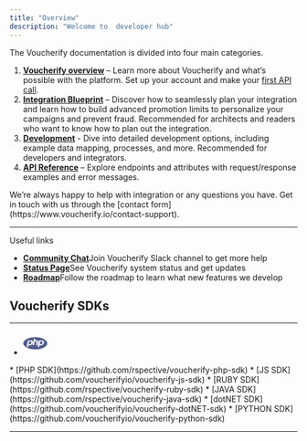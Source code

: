 ```yaml
---
title: "Overview"
description: "Welcome to  developer hub"
---
```


The Voucherify documentation is divided into four main categories.

1. **[Voucherify overview](./welcome-to-voucherify.mdx)** – Learn more about Voucherify and what’s possible with the platform. Set up your account and make your [first API call](/docs/getting-started).
2. **[Integration Blueprint](./integration-overview.mdx)** – Discover how to seamlessly plan your integration and learn how to build advanced promotion limits to personalize your campaigns and prevent fraud. Recommended for architects and readers who want to know how to plan out the integration.
3. **[Development](./welcome.mdx)** - Dive into detailed development options, including example data mapping, processes, and more. Recommended for developers and integrators.
4. **[API Reference](./introduction-1.mdx)** – Explore endpoints and attributes with request/response examples and error messages.

<Callout icon="notebook" color="#2196F3" iconType="regular">
  We’re always happy to help with integration or any questions you have. Get in touch with us through the [contact form](https://www.voucherify.io/contact-support).
</Callout>

***

Useful links

* [**Community Chat**](https://www.voucherify.io/community)Join Voucherify Slack channel to get more help 
* [**Status Page**](https://status.voucherify.io/)See Voucherify system status and get updates
* [**Roadmap**](https://roadmap.voucherify.io/tabs/4-under-development)Follow the roadmap to learn what new features we develop

## Voucherify SDKs

***

* <a href="https://github.com/voucherifyio/voucherify-php-sdk" target="_blank" rel="noopener noreferrer">
  <svg xmlns="http://www.w3.org/2000/svg" width="42" height="42" viewBox="0 0 68 42">
    <g fill="#4F5B93">
      <path d="M51 15.7h-2.8l-1.5 7.9h2.5c1.7 0 2.8-.3 3.7-.9.8-.6 1.4-1.7 1.7-3.1.3-1.4.2-2.4-.4-2.9-.6-.8-1.6-1-3.2-1m-31.7 0h-2.8L15 23.6h2.4c1.7 0 2.8-.3 3.7-.9s1.4-1.7 1.7-3.1c.3-1.4.2-2.4-.4-2.9-.5-.8-1.5-1-3.1-1" />
      <path d="M34 3.6C15.3 3.6 0 11.4 0 21s15.2 17.4 34 17.4c18.7 0 34-7.8 34-17.4 0-9.6-15.3-17.4-34-17.4zm-9.6 20.8c-.8.7-1.7 1.3-2.7 1.7-1 .4-2.3.5-3.8.5h-3.5l-.9 5.1h-4l3.6-18.8H21c2.4 0 4 .6 5.1 1.8 1.1 1.3 1.4 3 1 5.2-.2.9-.5 1.7-.9 2.5-.6.6-1.1 1.4-1.8 2zm11.8 2.1l1.6-8.4c.2-.9.1-1.6-.2-1.9-.3-.4-1-.6-2-.6h-3.2l-2 10.8h-4L30 7.6h4l-.9 5.1h3.6c2.3 0 3.9.4 4.7 1.2s1.1 2.1.7 3.9l-1.7 8.7h-4.2zm22.4-6.7c-.2.9-.5 1.7-.9 2.5-.5.7-1 1.5-1.7 2.1-.8.7-1.7 1.3-2.7 1.7-1 .3-2.3.5-3.8.5H46l-.9 5.1h-4l3.6-18.8h7.8c2.4 0 4 .6 5.1 1.8 1.1 1.1 1.5 2.8 1 5.1z" />
    </g>
  </svg>
</a>
* [PHP SDK](https://github.com/rspective/voucherify-php-sdk)
* [JS SDK](https://github.com/voucherifyio/voucherify-js-sdk)
* [RUBY SDK](https://github.com/rspective/voucherify-ruby-sdk)
* [JAVA SDK](https://github.com/rspective/voucherify-java-sdk)
* [dotNET SDK](https://github.com/voucherifyio/voucherify-dotNET-sdk)
* [PYTHON SDK](https://github.com/voucherifyio/voucherify-python-sdk)

***
